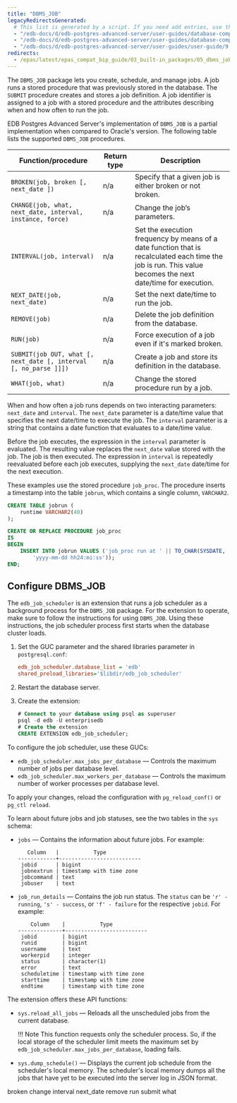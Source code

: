 ```yaml
---
title: "DBMS_JOB"
legacyRedirectsGenerated:
  # This list is generated by a script. If you need add entries, use the `legacyRedirects` key.
  - "/edb-docs/d/edb-postgres-advanced-server/user-guides/database-compatibility-for-oracle-developers-built-in-package-guide/9.6/Database_Compatibility_for_Oracle_Developers_Built-in_Package_Guide.1.16.html"
  - "/edb-docs/d/edb-postgres-advanced-server/user-guides/database-compatibility-for-oracle-developers-guide/9.5/Database_Compatibility_for_Oracle_Developers_Guide.1.192.html"
  - "/edb-docs/d/edb-postgres-advanced-server/user-guides/user-guide/9.5/EDB_Postgres_Enterprise_Guide.1.150.html"
redirects:
  - /epas/latest/epas_compat_bip_guide/03_built-in_packages/05_dbms_job/ #generated for docs/epas/reorg-role-use-case-mode
---
```


The `DBMS_JOB` package lets you create, schedule, and manage jobs. A job runs a stored procedure that was previously stored in the database. The `SUBMIT` procedure creates and stores a job definition. A job identifier is assigned to a job with a stored procedure and the attributes describing when and how often to run the job.

EDB Postgres Advanced Server's implementation of `DBMS_JOB` is a partial implementation when compared to Oracle's version. The following table lists the supported `DBMS_JOB` procedures.

| Function/procedure                                               | Return type | Description                                                                                                                                                 |
| ---------------------------------------------------------------- | ----------- | ----------------------------------------------------------------------------------------------------------------------------------------------------------- |
| `BROKEN(job, broken [, next_date ])`                             | n/a         | Specify that a given job is either broken or not broken.                                                                                                    |
| `CHANGE(job, what, next_date, interval, instance, force)`        | n/a         | Change the job’s parameters.                                                                                                                                |
| `INTERVAL(job, interval)`                                        | n/a         | Set the execution frequency by means of a date function that is recalculated each time the job is run. This value becomes the next date/time for execution. |
| `NEXT_DATE(job, next_date)`                                      | n/a         | Set the next date/time to run the job.                                                                                                                |
| `REMOVE(job)`                                                    | n/a         | Delete the job definition from the database.                                                                                                                |
| `RUN(job)`                                                       | n/a         | Force execution of a job even if it's marked broken.                                                                                                      |
| `SUBMIT(job OUT, what [, next_date [, interval [, no_parse ]]])` | n/a         | Create a job and store its definition in the database.                                                                                                    |
| `WHAT(job, what)`                                                | n/a         | Change the stored procedure run by a job.                                                                                                                   |

When and how often a job runs depends on two interacting parameters: `next_date` and `interval`. The `next_date` parameter is a date/time value that specifies the next date/time to execute the job. The `interval` parameter is a string that contains a date function that evaluates to a date/time value.

Before the job executes, the expression in the `interval` parameter is evaluated. The resulting value replaces the `next_date` value stored with the job. The job is then executed. The expression in `interval` is repeatedly reevaluated before each job executes, supplying the `next_date` date/time for the next execution.

These examples use the stored procedure `job_proc`. The procedure inserts a timestamp into the table `jobrun`, which contains a single column, `VARCHAR2`.

```sql
CREATE TABLE jobrun (
    runtime VARCHAR2(40)
);

CREATE OR REPLACE PROCEDURE job_proc
IS
BEGIN
    INSERT INTO jobrun VALUES ('job_proc run at ' || TO_CHAR(SYSDATE,
        'yyyy-mm-dd hh24:mi:ss'));
END;
```

## Configure DBMS_JOB

The `edb_job_scheduler` is an extension that runs a job scheduler as a background process for the `DBMS_JOB` package. For the extension to operate, make sure to follow the instructions for using `DBMS_JOB`. Using these instructions, the job scheduler process first starts when the database cluster loads. 

1. Set the GUC parameter and the shared libraries parameter in `postgresql.conf`:

   ```ini
   edb_job_scheduler.database_list = 'edb'
   shared_preload_libraries='$libdir/edb_job_scheduler' 
   ```

2. Restart the database server.

3. Create the extension:

   ```sql
   # Connect to your database using psql as superuser
   psql -d edb -U enterprisedb
   # Create the extension
   CREATE EXTENSION edb_job_scheduler;
   ```

To configure the job scheduler, use these GUCs: 

- `edb_job_scheduler.max_jobs_per_database` &mdash; Controls the maximum number of jobs per database level. 
- `edb_job_scheduler.max_workers_per_database` &mdash; Controls the maximum number of worker processes per database level.

To apply your changes, reload the configuration with `pg_reload_conf()` or `pg_ctl reload`. 

To learn about future jobs and job statuses, see the two tables in the `sys` schema: 

- `jobs` &mdash; Contains the information about future jobs. For example:

  ```
     Column   |           Type
  ------------+--------------------------
   jobid      | bigint
   jobnextrun | timestamp with time zone
   jobcommand | text
   jobuser    | text
  ```

- `job_run_details` &mdash; Contains the job run status. The `status` can be `'r' - running`, `'s' - success`, or `'f' - failure` for the respective `jobid`. For example: 
  ```
      Column    |           Type
  --------------+--------------------------
   jobid        | bigint
   runid        | bigint
   username     | text
   workerpid    | integer
   status       | character(1)
   error        | text
   scheduletime | timestamp with time zone
   starttime    | timestamp with time zone
   endtime      | timestamp with time zone
  ```

The extension offers these API functions: 

- `sys.reload_all_jobs` &mdash; Reloads all the unscheduled jobs from the current database. 

  !!! Note
     This function requests only the scheduler process. So, if the local storage of the scheduler limit meets the maximum set by `edb_job_scheduler.max_jobs_per_database`, loading fails. 

- `sys.dump_schedule()` &mdash; Displays the current job schedule from the scheduler's local memory. The scheduler's local memory dumps all the jobs that have yet to be executed into the server log in JSON format. 

<div class="toctree" maxdepth="5">

broken change interval next_date remove run submit what

</div>
